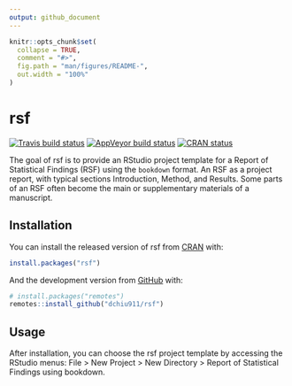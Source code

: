 ```yaml
---
output: github_document
---
```


<!-- README.md is generated from README.Rmd. Please edit that file -->

```r
knitr::opts_chunk$set(
  collapse = TRUE,
  comment = "#>",
  fig.path = "man/figures/README-",
  out.width = "100%"
)
```
# rsf

<!-- badges: start -->
[![Travis build status](https://travis-ci.org/dchiu911/rsf.svg?branch=master)](https://travis-ci.org/dchiu911/rsf)
[![AppVeyor build status](https://ci.appveyor.com/api/projects/status/github/dchiu911/rsf?branch=master&svg=true)](https://ci.appveyor.com/project/dchiu911/rsf)
[![CRAN status](https://www.r-pkg.org/badges/version/rsf)](https://CRAN.R-project.org/package=rsf)
<!-- badges: end -->

The goal of rsf is to provide an RStudio project template for a Report of Statistical Findings (RSF) using the `bookdown` format. An RSF as a project report, with typical sections Introduction, Method, and Results. Some parts of an RSF often become the main or supplementary materials of a manuscript.

## Installation

You can install the released version of rsf from [CRAN](https://CRAN.R-project.org) with:

``` r
install.packages("rsf")
```

And the development version from [GitHub](https://github.com/) with:

``` r
# install.packages("remotes")
remotes::install_github("dchiu911/rsf")
```

## Usage

After installation, you can choose the rsf project template by accessing the RStudio menus: File > New Project > New Directory > Report of Statistical Findings using bookdown.

